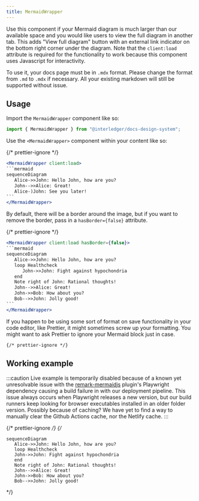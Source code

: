```yaml
---
title: MermaidWrapper
---
```



Use this component if your Mermaid diagram is much larger than our available space and you would like users to view the full diagram in another tab. This adds "View full diagram" button with an external link indicator on the bottom right corner under the diagram. Note that the `client:load` attribute is required for the functionality to work because this component uses Javascript for interactivity.

To use it, your docs page must be in `.mdx` format. Please change the format from `.md` to `.mdx` if necessary. All your existing markdown will still be supported without issue.

## Usage

Import the `MermaidWrapper` component like so:

```jsx
import { MermaidWrapper } from "@interledger/docs-design-system";
```

Use the `<MermaidWrapper>` component within your content like so:

{/* prettier-ignore */}
````jsx
<MermaidWrapper client:load>
```mermaid
sequenceDiagram
   Alice->>John: Hello John, how are you?
   John-->>Alice: Great!
   Alice-)John: See you later!
```
</MermaidWrapper>
````

By default, there will be a border around the image, but if you want to remove the border, pass in a `hasBorder={false}` attribute.

{/* prettier-ignore */}
````jsx
<MermaidWrapper client:load hasBorder={false}>
```mermaid
sequenceDiagram
   Alice->>John: Hello John, how are you?
   loop Healthcheck
      John->>John: Fight against hypochondria
   end
   Note right of John: Rational thoughts!
   John-->>Alice: Great!
   John->>Bob: How about you?
   Bob-->>John: Jolly good!
```
</MermaidWrapper>
````

If you happen to be using some sort of format on save functionality in your code editor, like Prettier, it might sometimes screw up your formatting. You might want to ask Prettier to ignore your Mermaid block just in case.

```
{/* prettier-ignore */}
```

## Working example

:::caution
Live example is temporarily disabled because of a known yet unresolvable issue with the [remark-mermaidjs]() plugin's Playwright dependency causing a build failure in with our deployment pipeline. This issue always occurs when Playwright releases a new version, but our build runners keep looking for browser executables installed in an older folder version. Possibly because of caching? We have yet to find a way to manually clear the Github Actions cache, nor the Netlify cache.
:::

{/* prettier-ignore */}
{/* <MermaidWrapper client:load>

```mermaid
sequenceDiagram
   Alice->>John: Hello John, how are you?
   loop Healthcheck
   John->>John: Fight against hypochondria
   end
   Note right of John: Rational thoughts!
   John-->>Alice: Great!
   John->>Bob: How about you?
   Bob-->>John: Jolly good!
```

</MermaidWrapper> */}

